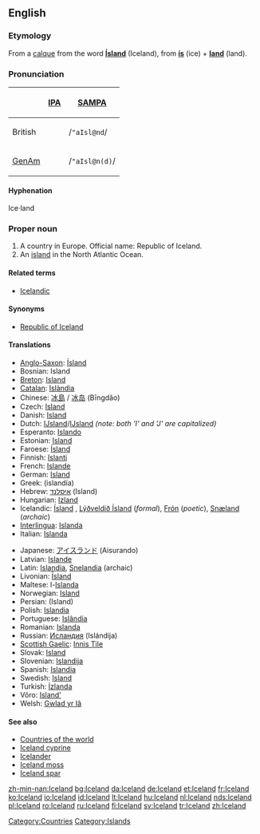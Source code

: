 ==English==
{{wikipedia}}

===Etymology===
From a [[calque]] from the {{Icel.|en}} word '''[[Ísland]]''' (Iceland), from '''[[ís]]''' (ice) + '''[[land]]''' (land).

===Pronunciation===
{| border=1 cellpadding=5
! !! [[w:IPA|IPA]] !! [[w:SAMPA|SAMPA]]
|-
! British
| {{IPAchar|/ˈaɪslənd/}} || /<tt>"aIsl@nd</tt>/
|-
! [[GenAm]]
| {{IPAchar|/ˈaɪslən(d)/}} || /<tt>"aIsl@n(d)</tt>/
|}

====Hyphenation====
{{rfc-header|Hyphenation}}
Ice·land

===Proper noun===
{{en-proper noun}}

# A country in Europe. Official name: Republic of Iceland.
# An [[island]] in the North Atlantic Ocean.

====Related terms====
*[[Icelandic]]

====Synonyms====
* [[Republic of Iceland]]

====Translations====
{{trans-top|country in Europe}}
*[[Anglo-Saxon]]: [[Ísland]]
*Bosnian: Island {{m}}
*[[Breton]]: [[Island]]
*[[Catalan]]: [[Islàndia]] {{f}}
*Chinese: [[冰島]] / [[冰岛]] (Bīngdǎo)
*Czech: [[Island]] {{m}}
*Danish: [[Island]]
*Dutch: [[Ĳsland]]/[[IJsland]] ''(note: both 'I' and 'J' are capitalized)''
*Esperanto: [[Islando]]
*Estonian: [[Island]]
*Faroese: [[Ísland]]
*Finnish: [[Islanti]]
*French: [[Islande]]
*German: [[Island]] {{n}}
*Greek: {{t|el|Ισλανδία|f|}} (islandía)
*Hebrew: [[איסלנד]] (Island)
*Hungarian: [[Izland]]
*Icelandic: [[Ísland]] {{n}}, [[Lýðveldið Ísland]] {{n}} (''formal''), [[Frón]] {{n}} (''poetic''), [[Snæland]] {{n}} (''archaic'')
*[[Interlingua]]: [[Islanda]]
*Italian: [[Islanda]] {{f}}
{{trans-mid}}
*Japanese: [[アイスランド]] (Aisurando)
*Latvian: [[Islande]] {{f}}
*Latin: [[Islandia]], [[Snelandia]] (archaic)
*Livonian: [[Īsland]]
*Maltese: l-[[Islanda]]
*Norwegian: [[Island]]
*Persian: {{FAchar|[[ایسلند]]}} (Island)
*Polish: [[Islandia]] {{f}}
*Portuguese: [[Islândia]] {{f}}
*Romanian: [[Islanda]] {{f}}
*Russian: [[Исландия]] (Islándija) {{f}}
*[[Scottish Gaelic]]: [[Innis Tìle]] {{f}}
*Slovak: [[Island#Slovak|Island]] {{m}}
*Slovenian: [[Islandija]] {{f}}
*Spanish: [[Islandia]] {{f}}
*Swedish: [[Island]]
*Turkish: [[İzlanda]]
*Võro: [[Island']]
*Welsh: [[Gwlad yr Iâ]]
{{trans-bottom}}

====See also====
* [[Countries of the world]]
* [[Iceland cyprine]]
* [[Icelander]]
* [[Iceland moss]]
* [[Iceland spar]]

[[Category:Countries]]
[[Category:Islands]]

[[zh-min-nan:Iceland]]
[[bg:Iceland]]
[[da:Iceland]]
[[de:Iceland]]
[[et:Iceland]]
[[fr:Iceland]]
[[ko:Iceland]]
[[io:Iceland]]
[[id:Iceland]]
[[lt:Iceland]]
[[hu:Iceland]]
[[nl:Iceland]]
[[nds:Iceland]]
[[pl:Iceland]]
[[ro:Iceland]]
[[ru:Iceland]]
[[fi:Iceland]]
[[sv:Iceland]]
[[tr:Iceland]]
[[zh:Iceland]]